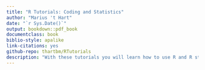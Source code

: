 ```yaml
--- 
title: "R Tutorials: Coding and Statistics"
author: "Marius 't Hart"
date: "`r Sys.Date()`"
output: bookdown::pdf_book
documentclass: book
biblio-style: apalike
link-citations: yes
github-repo: thartbm/RTutorials
description: "With these tutorials you will learn how to use R and R studio for transparent, scientific data analysis."
---
```

